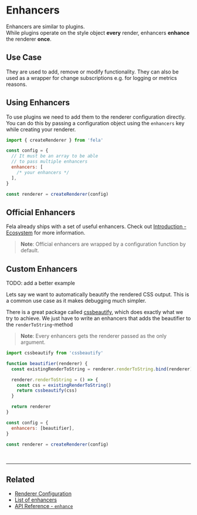 

# Enhancers

Enhancers are similar to plugins.<br />
While plugins operate on the style object **every** render, enhancers **enhance** the renderer **once**.

## Use Case

They are used to add, remove or modify functionality. They can also be used as a wrapper for change subscriptions e.g. for logging or metrics reasons.

## Using Enhancers

To use plugins we need to add them to the renderer configuration directly. You can do this by passing a configuration object using the `enhancers` key while creating your renderer.

```javascript
import { createRenderer } from 'fela'

const config = {
  // It must be an array to be able
  // to pass multiple enhancers
  enhancers: [
    /* your enhancers */
  ],
}

const renderer = createRenderer(config)
```

## Official Enhancers

Fela already ships with a set of useful enhancers. Check out [Introduction - Ecosystem](../introduction/Ecosystem.md#enhancers) for more information.<br />

> **Note**: Official enhancers are wrapped by a configuration function by default.

## Custom Enhancers

TODO: add a better example

Lets say we want to automatically beautify the rendered CSS output. This is a common use case as it makes debugging much simpler.

There is a great package called [cssbeautify](https://github.com/senchalabs/cssbeautify), which does exactly what we try to achieve. We just have to write an enhancers that adds the beautifier to the `renderToString`-method

> **Note**: Every enhancers gets the renderer passed as the only argument.

```javascript
import cssbeautify from 'cssbeautify'

function beautifier(renderer) {
  const existingRenderToString = renderer.renderToString.bind(renderer)

  renderer.renderToString = () => {
    const css = existingRenderToString()
    return cssbeautify(css)
  }

  return renderer
}

const config = {
  enhancers: [beautifier],
}

const renderer = createRenderer(config)
```

<br />

---

## Related

- [Renderer Configuration](RendererConfiguration.md)
- [List of enhancers](../introduction/Ecosystem.md#enhancers)
- [API Reference - `enhance`](../api/fela/enhance.md)
